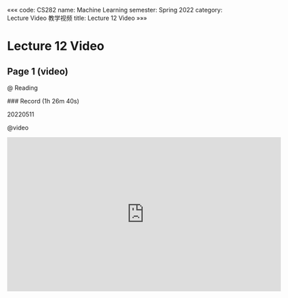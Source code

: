 «««
code: CS282
name: Machine Learning
semester: Spring 2022
category: Lecture Video 教学视频
title: Lecture 12 Video
»»»

# Lecture 12 Video

## Page 1 (video)

@ Reading

<div class="markdown-body">
### Record (1h 26m 40s)

20220511
</div>

@video

<iframe src="https://sbbrisk.com/e/dpd35cf412jv.html" frameborder=0 marginwidth=0 marginheight=0 scrolling=no width=640 height=360 allowfullscreen></iframe>
